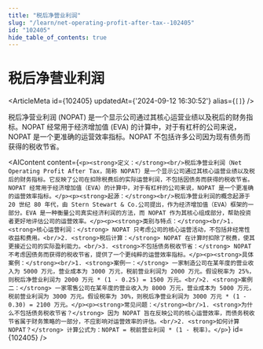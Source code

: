 ```yaml
---
title: "税后净营业利润"
slug: "/learn/net-operating-profit-after-tax--102405"
id: "102405"
hide_table_of_contents: true
---
```



# 税后净营业利润

<ArticleMeta id={102405} updatedAt={'2024-09-12 16:30:52'} alias={`[]`} />
<div className='border-solid border-b border-t-0 my-4 border-[var(--ifm-color-gray-300)]' />

税后净营业利润 (NOPAT) 是一个显示公司通过其核心运营业绩以及税后的财务指标。NOPAT 经常用于经济增加值 (EVA) 的计算中，对于有杠杆的公司来说，NOPAT 是一个更准确的运营效率指标。NOPAT 不包括许多公司因为现有债务而获得的税收节省。

<AIContent content={`<p><strong>定义：</strong><br/>税后净营业利润（Net Operating Profit After Tax，简称 NOPAT）是一个显示公司通过其核心运营业绩以及税后的财务指标。它反映了公司在扣除税费后的实际运营利润，不包括因债务而获得的税收节省。NOPAT 经常用于经济增加值（EVA）的计算中，对于有杠杆的公司来说，NOPAT 是一个更准确的运营效率指标。</p><p><strong>起源：</strong><br/>税后净营业利润的概念起源于 20 世纪 80 年代，由 Stern Stewart & Co.公司提出，作为经济增加值（EVA）框架的一部分。EVA 是一种衡量公司真实经济利润的方法，而 NOPAT 作为其核心组成部分，帮助投资者更好地评估公司的运营效率。</p><p><strong>类别与特点：</strong><br/>1. <strong>核心运营利润：</strong> NOPAT 只考虑公司的核心运营活动，不包括非经常性收益和费用。<br/>2. <strong>税后计算：</strong> NOPAT 在计算时扣除了税费，使其更接近公司的实际盈利能力。<br/>3. <strong>不包括债务税收节省：</strong> NOPAT 不考虑因债务而获得的税收节省，提供了一个更纯粹的运营效率指标。</p><p><strong>具体案例：</strong><br/>1. <strong>案例一：</strong> 一家制造公司在某年度的营业收入为 5000 万元，营业成本为 3000 万元，税前营业利润为 2000 万元。假设税率为 25%，则税后净营业利润为 2000 万元 * (1 - 0.25) = 1500 万元。<br/>2. <strong>案例二：</strong> 一家零售公司在某年度的营业收入为 8000 万元，营业成本为 5000 万元，税前营业利润为 3000 万元。假设税率为 30%，则税后净营业利润为 3000 万元 * (1 - 0.30) = 2100 万元。</p><p><strong>常见问题：</strong><br/>1. <strong>为什么不包括债务税收节省？</strong> 因为 NOPAT 旨在反映公司的核心运营效率，而债务税收节省属于财务策略的一部分，不应影响对运营效率的评估。<br/>2. <strong>如何计算 NOPAT？</strong> 计算公式为：NOPAT = 税前营业利润 * (1 - 税率)。</p>`} id={102405} />
